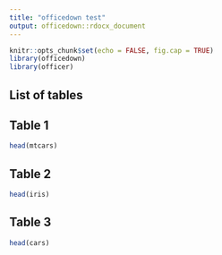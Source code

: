 ```yaml
---
title: "officedown test"
output: officedown::rdocx_document
---
```


```r
knitr::opts_chunk$set(echo = FALSE, fig.cap = TRUE)
library(officedown)
library(officer)
```

## List of tables

<!---BLOCK_TOC{seq_id: 'tab'}--->

\newpage

## Table 1

```r
head(mtcars)
```

## Table 2

```r
head(iris)
```

## Table 3

```r
head(cars)
```

